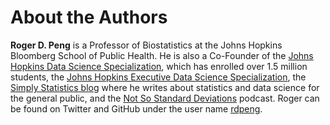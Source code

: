 # About the Authors {-}

**Roger D. Peng** is a Professor of Biostatistics at the Johns Hopkins Bloomberg School of Public Health. He is also a Co-Founder of the [Johns Hopkins Data Science Specialization](http://www.coursera.org/specialization/jhudatascience/1), which has enrolled over 1.5 million students, the [Johns Hopkins Executive Data Science Specialization](https://www.coursera.org/specializations/executive-data-science), the [Simply Statistics blog](http://simplystatistics.org/) where he writes about statistics and data science for the general public, and the [Not So Standard Deviations](https://soundcloud.com/nssd-podcast) podcast. Roger can be found on Twitter and GitHub under the user name [rdpeng](https://twitter.com/rdpeng).

